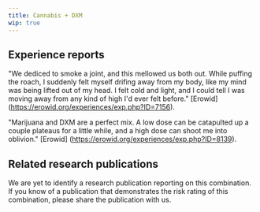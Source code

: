 ---
title: Cannabis + DXM
wip: true
---

## Experience reports

"We dediced to smoke a joint, and this mellowed us both out. While puffing the roach, I suddenly felt myself drifing away from my body, like my mind was being lifted out of my head. I felt cold and light, and I could tell I was moving away from any kind of high I'd ever felt before." [Erowid] (https://erowid.org/experiences/exp.php?ID=7156).

"Marijuana and DXM are a perfect mix. A low dose can be catapulted up a couple plateaus for a little while, and a high dose can shoot me into oblivion." [Erowid] (https://erowid.org/experiences/exp.php?ID=8139).


## Related research publications

We are yet to identify a research publication reporting on this combination. If you know of a publication that demonstrates the risk rating of this combination, please share the publication with us.
